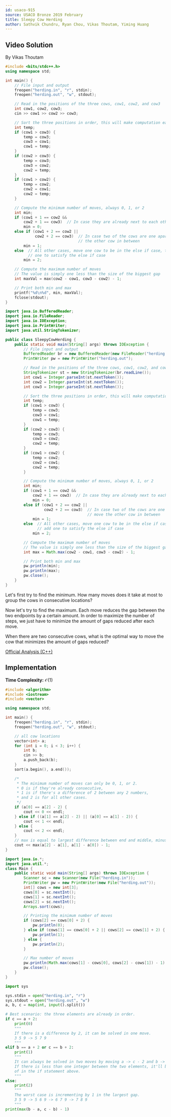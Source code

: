 ```yaml
---
id: usaco-915
source: USACO Bronze 2019 February
title: Sleepy Cow Herding
author: Sathvik Chundru, Ryan Chou, Vikas Thoutam, Yiming Huang
---
```


## Video Solution

By Vikas Thoutam

<Youtube id="f-sdO29bOFQ" />

<Spoiler title="Video Solution Code">
<LanguageSection>
<CPPSection>

```cpp
#include <bits/stdc++.h>
using namespace std;

int main() {
	// File input and output
	freopen("herding.in", "r", stdin);
	freopen("herding.out", "w", stdout);

	// Read in the positions of the three cows, cow1, cow2, and cow3
	int cow1, cow2, cow3;
	cin >> cow1 >> cow2 >> cow3;

	// Sort the three positions in order, this will make computation easier.
	int temp;
	if (cow1 > cow3) {
		temp = cow3;
		cow3 = cow1;
		cow1 = temp;
	}
	if (cow2 > cow3) {
		temp = cow3;
		cow3 = cow2;
		cow2 = temp;
	}
	if (cow1 > cow2) {
		temp = cow2;
		cow2 = cow1;
		cow2 = temp;
	}

	// Compute the minimum number of moves, always 0, 1, or 2
	int min;
	if (cow1 + 1 == cow2 &&
	    cow2 + 1 == cow3)  // In case they are already next to each other
		min = 0;
	else if (cow1 + 2 == cow2 ||
	         cow2 + 2 == cow3)  // In case two of the cows are one apart, move
	                            // the other cow in between
		min = 1;
	else  // All other cases, move one cow to be in the else if case, then add
	      // one to satisfy the else if case
		min = 2;

	// Compute the maximum number of moves
	// The value is simply one less than the size of the biggest gap
	int maxVal = max(cow2 - cow1, cow3 - cow2) - 1;

	// Print both min and max
	printf("%d\n%d", min, maxVal);
	fclose(stdout);
}
```

</CPPSection>
<JavaSection>

```java
import java.io.BufferedReader;
import java.io.FileReader;
import java.io.IOException;
import java.io.PrintWriter;
import java.util.StringTokenizer;

public class SleepyCowHerding {
	public static void main(String[] args) throws IOException {
		// File input and output
		BufferedReader br = new BufferedReader(new FileReader("herding.in"));
		PrintWriter pw = new PrintWriter("herding.out");

		// Read in the positions of the three cows, cow1, cow2, and cow3
		StringTokenizer st = new StringTokenizer(br.readLine());
		int cow1 = Integer.parseInt(st.nextToken());
		int cow2 = Integer.parseInt(st.nextToken());
		int cow3 = Integer.parseInt(st.nextToken());

		// Sort the three positions in order, this will make computation easier.
		int temp;
		if (cow1 > cow3) {
			temp = cow3;
			cow3 = cow1;
			cow1 = temp;
		}
		if (cow2 > cow3) {
			temp = cow3;
			cow3 = cow2;
			cow2 = temp;
		}
		if (cow1 > cow2) {
			temp = cow2;
			cow2 = cow1;
			cow2 = temp;
		}

		// Compute the minimum number of moves, always 0, 1, or 2
		int min;
		if (cow1 + 1 == cow2 &&
		    cow2 + 1 == cow3)  // In case they are already next to each other
			min = 0;
		else if (cow1 + 2 == cow2 ||
		         cow2 + 2 == cow3)  // In case two of the cows are one apart,
		                            // move the other cow in between
			min = 1;
		else  // All other cases, move one cow to be in the else if case, then
		      // add one to satisfy the else if case
			min = 2;

		// Compute the maximum number of moves
		// The value is simply one less than the size of the biggest gap
		int max = Math.max(cow2 - cow1, cow3 - cow2) - 1;

		// Print both min and max
		pw.println(min);
		pw.println(max);
		pw.close();
	}
}
```

</JavaSection>
</LanguageSection>
</Spoiler>

<Spoiler title="Hint 1">

Let's first try to find the minimum.
How many moves does it take at most to group the cows in consecutive locations?

</Spoiler>

<Spoiler title="Hint 2">

Now let's try to find the maximum.
Each move reduces the gap between the two endpoints by a certain amount.
In order to maximize the number of steps, we just have to minimize the amount of gaps reduced after each move.

</Spoiler>

<Spoiler title="Hint 3">

When there are two consecutive cows, what is the optimal way to move the cow that minimizes the amount of gaps reduced?

</Spoiler>

<Spoiler title="Solution">

[Official Analysis (C++)](http://www.usaco.org/current/data/sol_herding_bronze_feb19.html)

## Implementation

**Time Complexity:** $\mathcal{O}(1)$

<LanguageSection>
<CPPSection>

```cpp
#include <algorithm>
#include <iostream>
#include <vector>

using namespace std;

int main() {
	freopen("herding.in", "r", stdin);
	freopen("herding.out", "w", stdout);

	// all cow locations
	vector<int> a;
	for (int i = 0; i < 3; i++) {
		int b;
		cin >> b;
		a.push_back(b);
	}
	sort(a.begin(), a.end());

	/*
	 * The minimum number of moves can only be 0, 1, or 2.
	 * 0 is if they're already consecutive,
	 * 1 is if there's a difference of 2 between any 2 numbers,
	 * and 2 is for all other cases.
	 */
	if (a[0] == a[2] - 2) {
		cout << 0 << endl;
	} else if ((a[1] == a[2] - 2) || (a[0] == a[1] - 2)) {
		cout << 1 << endl;
	} else {
		cout << 2 << endl;
	}
	// max is equal to largest difference between end and middle, minus one.
	cout << max(a[2] - a[1], a[1] - a[0]) - 1;
}
```

</CPPSection>
<JavaSection>

```java
import java.io.*;
import java.util.*;
class Main {
	public static void main(String[] args) throws IOException {
		Scanner sc = new Scanner(new File("herding.in"));
		PrintWriter pw = new PrintWriter(new File("herding.out"));
		int[] cows = new int[3];
		cows[0] = sc.nextInt();
		cows[1] = sc.nextInt();
		cows[2] = sc.nextInt();
		Arrays.sort(cows);

		// Printing the minimum number of moves
		if (cows[2] == cows[0] + 2) {
			pw.println(0);
		} else if (cows[1] == cows[0] + 2 || cows[2] == cows[1] + 2) {
			pw.println(1);
		} else {
			pw.println(2);
		}

		// Max number of moves
		pw.println(Math.max(cows[1] - cows[0], cows[2] - cows[1]) - 1);
		pw.close();
	}
}
```

</JavaSection>
<PySection>

```py
import sys

sys.stdin = open("herding.in", "r")
sys.stdout = open("herding.out", "w")
a, b, c = map(int, input().split())

# Best scenario: the three elements are already in order.
if c == a + 2:
	print(0)
	"""
	If there is a difference by 2, it can be solved in one move.
	3 5 9 -> 5 7 9
	"""
elif b == a + 2 or c == b + 2:
	print(1)
	"""
	It can always be solved in two moves by moving a -> c - 2 and b -> c - 1.
	If there is less than one integer between the two elements, it'll be taken care
	of in the if statement above.
	"""
else:
	print(2)
	"""
	The worst case is incrementing by 1 in the largest gap.
	3 5 9 -> 5 6 9 -> 6 7 9 -> 7 8 9
	"""
print(max(b - a, c - b) - 1)
```

</PySection>
</LanguageSection>

</Spoiler>

